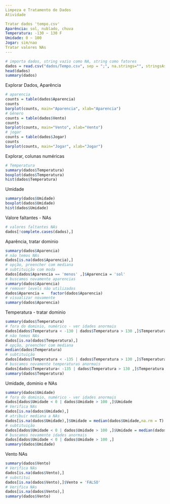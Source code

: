 ```yaml
---
Limpeza e Tratamento de Dados
Atividade

Tratar dados 'tempo.csv'
Aparência: sol, nublado, chuva
Temperatura: -130 ~ 130 F
Umidade: 0 ~ 100
Jogar: sim/nao
Tratar valores NAs
---
```


```r
# importa dados, string vazio como NA, string como fatores
dados = read.csv("dados/Tempo.csv", sep = ";", na.strings="", stringsAsFactors=T)
head(dados)
summary(dados)
```
Explorar Dados, Aparência
```r
# aparencia
counts = table(dados$Aparencia)
counts
barplot(counts, main="Aparencia", xlab="Aparencia")
# Gênero
counts = table(dados$Vento)
counts
barplot(counts, main="Vento", xlab="Vento")
# jogar
counts = table(dados$Jogar)
counts
barplot(counts, main="Jogar", xlab="Jogar")
```
Explorar, colunas numéricas
```r
# Temperatura
summary(dados$Temperatura)
boxplot(dados$Temperatura)
hist(dados$Temperatura)
```
Umidade
```r
summary(dados$Umidade)
boxplot(dados$Umidade)
hist(dados$Umidade)
```
Valore faltantes - NAs
```r
# valores faltantes NAs
dados[!complete.cases(dados),]
```
Aparência, tratar dominio
```r
summary(dados$Aparencia)
# não temos NAs
dados[is.na(dados$Aparencia),]
# opção, preencher com mediana
# subtituição com moda
dados[dados$Aparencia == 'menos' ,]$Aparencia = 'sol' 
# buscamos novamente aparencias
summary(dados$Aparencia)
# remover levels não utilizados
dados$Aparencia =   factor(dados$Aparencia)
# visualizar novamente
summary(dados$Aparencia)
```
Temperatura - tratar dominio
```r
summary(dados$Temperatura)
# fora do dominio, numérico - ver idades anormais
dados[dados$Temperatura < -130 | dados$Temperatura > 130 ,]$Temperatura
# não temos NAs
dados[is.na(dados$Temperatura),]
# opção, preencher com mediana
median(dados$Temperatura)
# subtituição
dados[dados$Temperatura < -135 | dados$Temperatura > 130 ,]$Temperatura = median(dados$Temperatura) 
# buscamos novamente temperaturas anormais
dados[dados$Temperatura< -135 | dados$Temperatura > 130 ,]$Temperatura
summary(dados$Temperatura)
```
Umidade, dominio e NAs
```r
summary(dados$Umidade)
# fora do dominio, numérico - ver idades anormais
dados[dados$Umidade < 0 | dados$Umidade > 100 ,]$Umidade
# Verifica NAs
dados[is.na(dados$Umidade),]
# atribuir mediana a NAs
dados[is.na(dados$Umidade),]$Umidade = median(dados$Umidade,na.rm = T)
# subtituição
dados[dados$Umidade < 0 | dados$Umidade > 100 ,]$Umidade = median(dados$Umidade) 
# buscamos novamente idades anormais
dados[dados$Umidade < 0 | dados$Umidade > 100 ,]
summary(dados$Umidade)
```
Vento NAs
```r
summary(dados$Vento)
# Verifica NAs
dados[is.na(dados$Vento),]
# substitui
dados[is.na(dados$Vento),]$Vento = 'FALSO'
# Verifica NAs
dados[is.na(dados$Vento),]
summary(dados$Vento)
```

